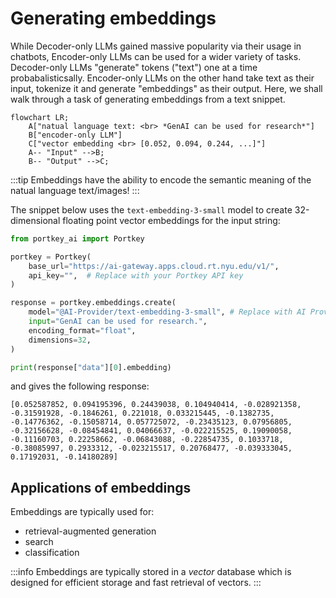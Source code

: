 # Generating embeddings

While Decoder-only LLMs gained massive popularity via their usage in chatbots, Encoder-only LLMs can be used for a wider variety of tasks. Decoder-only LLMs "generate" tokens ("text") one at a time probabalisticsally. Encoder-only LLMs on the other hand take text as their input, tokenize it and generate "embeddings" as their output. Here, we shall walk through a task of generating embeddings from a text snippet.

```mermaid
flowchart LR;
    A["natual language text: <br> *GenAI can be used for research*"]
    B["encoder-only LLM"]
    C["vector embedding <br> [0.052, 0.094, 0.244, ...]"]
    A-- "Input" -->B;
    B-- "Output" -->C;
```

:::tip
Embeddings have the ability to encode the semantic meaning of the natual language text/images!
:::

The snippet below uses the `text-embedding-3-small` model to create 32-dimensional floating point vector embeddings for the input string:

```python
from portkey_ai import Portkey

portkey = Portkey(
    base_url="https://ai-gateway.apps.cloud.rt.nyu.edu/v1/",
    api_key="",  # Replace with your Portkey API key
)

response = portkey.embeddings.create(
    model="@AI-Provider/text-embedding-3-small", # Replace with AI Provider from your workspace!
    input="GenAI can be used for research.",
    encoding_format="float",
    dimensions=32,
)

print(response["data"][0].embedding)
```

and gives the following response:
```
[0.052587852, 0.094195396, 0.24439038, 0.104940414, -0.028921358, -0.31591928, -0.1846261, 0.221018, 0.033215445, -0.1382735, -0.14776362, -0.15058714, 0.057725072, -0.23435123, 0.07956805, -0.32156628, -0.08454841, 0.04066637, -0.022215525, 0.19090058, -0.11160703, 0.22258662, -0.06843088, -0.22854735, 0.1033718, -0.38085997, 0.2933312, -0.023215517, 0.20768477, -0.039333045, 0.17192031, -0.14180289]
```

## Applications of embeddings

Embeddings are typically used for:
-  retrieval-augmented generation
-  search
-  classification

:::info
Embeddings are typically stored in a *vector* database which is designed for efficient storage and fast retrieval of vectors.
:::
